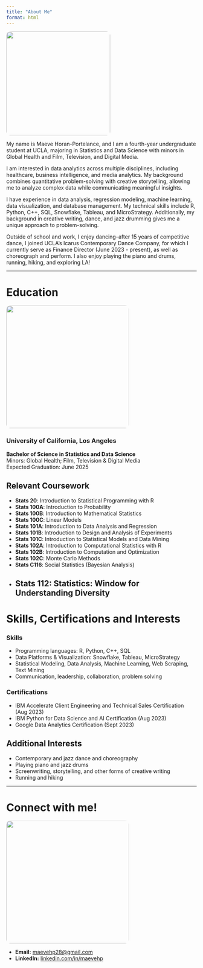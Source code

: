 ```yaml
---
title: "About Me"
format: html
---
```


::: {.grid}
::: {.g-col-4}
![ ](headshot.jpeg){width=275px style="border-radius: 10px;"}
:::
::: {.g-col-8}
My name is Maeve Horan-Portelance, and I am a fourth-year undergraduate student at UCLA, majoring in Statistics and Data Science with minors in Global Health and Film, Television, and Digital Media.  

I am interested in data analytics across multiple disciplines, including healthcare, business intelligence, and media analytics. My background combines quantitative problem-solving with creative storytelling, allowing me to analyze complex data while communicating meaningful insights.

I have experience in data analysis, regression modeling, machine learning, data visualization, and database management. My technical skills include R, Python, C++, SQL, Snowflake, Tableau, and MicroStrategy. Additionally, my background in creative writing, dance, and jazz drumming gives me a unique approach to problem-solving.  

Outside of school and work, I enjoy dancing--after 15 years of competitive dance, I joined UCLA's Icarus Contemporary Dance Company, for which I currently serve as Finance Director (June 2023 - present), as well as choreograph and perform. I also enjoy playing the piano and drums, running, hiking, and exploring LA!
:::
:::

---

# Education

::: {.grid}
::: {.g-col-4}
![ ](ucla2.jpg){width=325px style="border-radius: 10px;"}
:::
::: {.g-col-8}
### University of California, Los Angeles    
**Bachelor of Science in Statistics and Data Science**  
Minors: Global Health; Film, Television & Digital Media  
Expected Graduation: June 2025  
:::
:::

## Relevant Coursework
- **Stats 20**: Introduction to Statistical Programming with R  
- **Stats 100A**: Introduction to Probability  
- **Stats 100B**: Introduction to Mathematical Statistics 
- **Stats 100C**: Linear Models  
- **Stats 101A**: Introduction to Data Analysis and Regression   
- **Stats 101B**: Introduction to Design and Analysis of Experiments 
- **Stats 101C**: Introduction to Statistical Models and Data Mining 
- **Stats 102A**: Introduction to Computational Statistics with R 
- **Stats 102B**: Introduction to Computation and Optimization 
- **Stats 102C**: Monte Carlo Methods  
- **Stats C116**: Social Statistics (Bayesian Analysis)  
- **Stats 112**: Statistics: Window for Understanding Diversity  
---

# Skills, Certifications and Interests

### Skills
- Programming languages: R, Python, C++, SQL  
- Data Platforms & Visualization: Snowflake, Tableau, MicroStrategy  
- Statistical Modeling, Data Analysis, Machine Learning, Web Scraping, Text Mining
- Communication, leadership, collaboration, problem solving

### Certifications
- IBM Accelerate Client Engineering and Technical Sales Certification (Aug 2023)
- IBM Python for Data Science and AI Certification (Aug 2023)  
- Google Data Analytics Certification (Sept 2023) 

## Additional Interests
- Contemporary and jazz dance and choreography 
- Playing piano and jazz drums
- Screenwriting, storytelling, and other forms of creative writing
- Running and hiking

---

# Connect with me!

::: {.grid}
::: {.g-col-4}
![ ](dance.jpeg){width=325px style="border-radius: 10px;"}
:::
::: {.g-col-8}

- **Email:** [maevehp28@gmail.com](mailto:maevehp28@gmail.com)  
- **LinkedIn:** [linkedin.com/in/maevehp](https://www.linkedin.com/in/maevehp/)  
:::
:::
